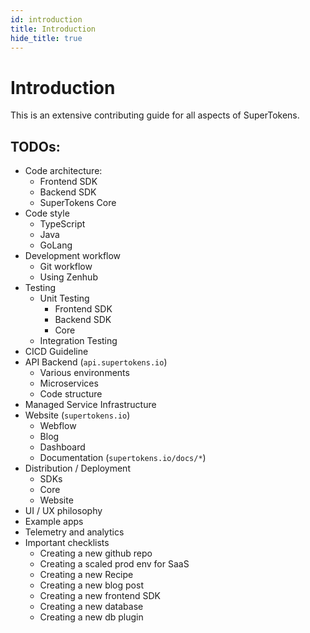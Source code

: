 ```yaml
---
id: introduction
title: Introduction
hide_title: true
---
```


# Introduction

This is an extensive contributing guide for all aspects of SuperTokens.

## TODOs:
- Code architecture:
  - Frontend SDK
  - Backend SDK
  - SuperTokens Core
- Code style
  - TypeScript
  - Java
  - GoLang
- Development workflow
  - Git workflow
  - Using Zenhub
- Testing
  - Unit Testing
    - Frontend SDK
    - Backend SDK
    - Core
  - Integration Testing
- CICD Guideline
- API Backend (`api.supertokens.io`)
  - Various environments
  - Microservices
  - Code structure
- Managed Service Infrastructure
- Website (`supertokens.io`)
  - Webflow
  - Blog
  - Dashboard
  - Documentation (`supertokens.io/docs/*`)
- Distribution / Deployment
  - SDKs
  - Core
  - Website
- UI / UX philosophy
- Example apps
- Telemetry and analytics
- Important checklists
  - Creating a new github repo
  - Creating a scaled prod env for SaaS
  - Creating a new Recipe
  - Creating a new blog post
  - Creating a new frontend SDK
  - Creating a new database
  - Creating a new db plugin
